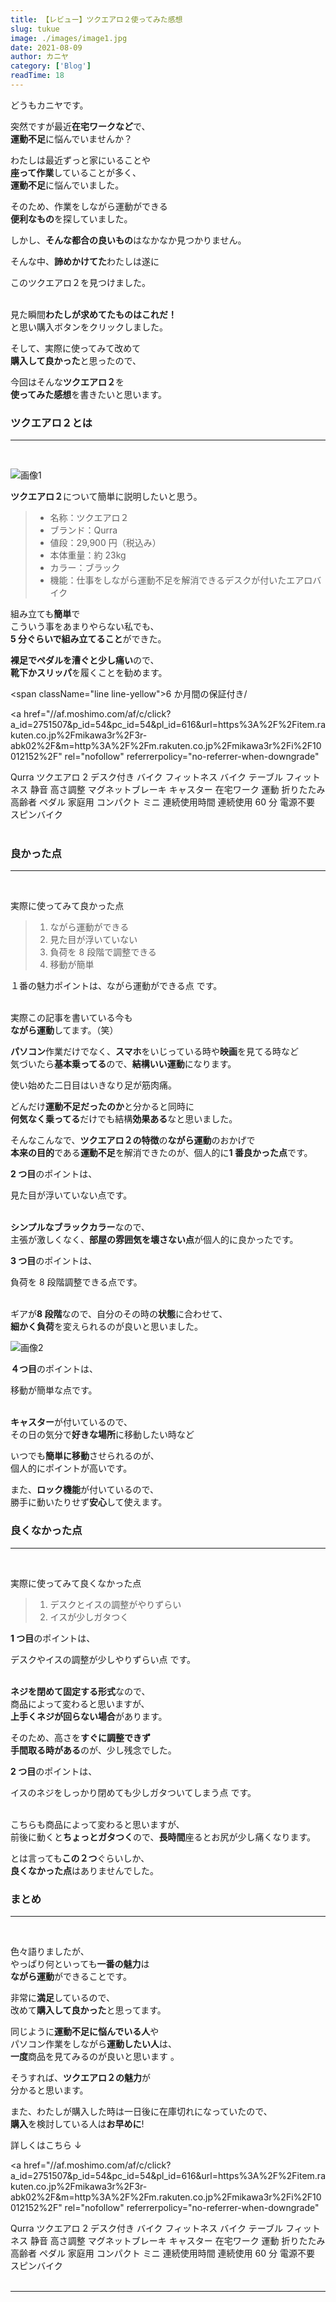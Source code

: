 ```yaml
---
title: 【レビュー】ツクエアロ２使ってみた感想
slug: tukue
image: ./images/image1.jpg
date: 2021-08-09
author: カニヤ
category: ['Blog']
readTime: 18
---
```


どうもカニヤです。

突然ですが最近**在宅ワークなど**で、<br/>
**運動不足**に悩んでいませんか？

わたしは最近ずっと家にいることや<br/>
**座って作業**していることが多く、<br/>
**運動不足**に悩んでいました。

そのため、作業をしながら運動ができる<br/>
**便利なもの**を探していました。

しかし、**そんな都合の良いもの**はなかなか見つかりません。

そんな中、**諦めかけてた**わたしは遂に

<span className="line line-yellow">このツクエアロ２を見つけました。</span>
<br />
<br />

見た瞬間**わたしが求めてたものはこれだ！**<br/>
と思い購入ボタンをクリックしました。

そして、実際に使ってみて改めて<br/>
**購入して良かった**と思ったので、<br/>

今回はそんな**ツクエアロ２**を<br/>
**使ってみた感想**を書きたいと思います。

### ツクエアロ２とは

---

<br />

![画像1](./images/image2.jpg)

**ツクエアロ２**について簡単に説明したいと思う。

<blockquote display="info">

- 名称：ツクエアロ２
- ブランド：Qurra
- 値段：29,900 円（税込み）
- 本体重量：約 23kg
- カラー：ブラック
- 機能：仕事をしながら運動不足を解消できるデスクが付いたエアロバイク

</blockquote>

組み立ても**簡単**で<br/>
こういう事をあまりやらない私でも、<br/>
**5 分ぐらいで組み立てること**ができた。

**裸足でペダルを漕ぐと少し痛い**ので、<br />
**靴下かスリッパ**を履くことを勧めます。

\<span className="line line-yellow">6 か月間の保証付き</span>/

<a
  href="//af.moshimo.com/af/c/click?a_id=2751507&amp;p_id=54&amp;pc_id=54&amp;pl_id=616&amp;url=https%3A%2F%2Fitem.rakuten.co.jp%2Fmikawa3r%2F3r-abk02%2F&amp;m=http%3A%2F%2Fm.rakuten.co.jp%2Fmikawa3r%2Fi%2F10012152%2F"
  rel="nofollow"
  referrerpolicy="no-referrer-when-downgrade"
>
  Qurra ツクエアロ 2 デスク付き バイク フィットネス バイク テーブル フィットネス
  静音 高さ調整 マグネットブレーキ キャスター 在宅ワーク 運動 折りたたみ 高齢者
  ペダル 家庭用 コンパクト ミニ 連続使用時間 連続使用 60 分 電源不要
  スピンバイク
</a>
<img
  src="//i.moshimo.com/af/i/impression?a_id=2751507&amp;p_id=54&amp;pc_id=54&amp;pl_id=616"
  alt=""
  width="1"
  height="1"
  style="border: 0px;"
/>
<br />
<br />

### 良かった点

---

<br />

実際に使ってみて良かった点

<blockquote display="info">

1. ながら運動ができる
2. 見た目が浮いていない
3. 負荷を 8 段階で調整できる
4. 移動が簡単

</blockquote>

<span className="line line-yellow">
  １番の魅力ポイントは、ながら運動ができる点
</span>
です。
<br />
<br />

実際この記事を書いている今も<br/>
**ながら運動**してます。（笑）

**パソコン**作業だけでなく、**スマホ**をいじっている時や**映画**を見てる時など<br/>
気づいたら**基本乗ってる**ので、**結構いい運動**になります。

使い始めた二日目はいきなり足が筋肉痛。

どんだけ**運動不足だったのか**と分かると同時に<br/>
**何気なく乗ってる**だけでも結構**効果ある**なと思いました。

そんなこんなで、**ツクエアロ２の特徴**の**ながら運動**のおかげで<br/>
**本来の目的**である**運動不足**を解消できたのが、個人的に**1 番良かった点**です。

**2 つ目**のポイントは、<br/>

<span className="line line-yellow">見た目が浮いていない点</span>です。
<br />
<br />

**シンプルなブラックカラー**なので、<br/>
主張が激しくなく、**部屋の雰囲気を壊さない点**が個人的に良かったです。

**3 つ目**のポイントは、<br/>

<span className="line line-yellow">負荷を 8 段階調整できる点</span>です。
<br />
<br />

ギアが**8 段階**なので、自分のその時の**状態**に合わせて、<br/>
**細かく負荷**を変えられるのが良いと思いました。

![画像2](./images/image3.jpg)

**４つ目**のポイントは、<br/>

<span className="line line-yellow">移動が簡単な点</span>です。
<br />
<br />

**キャスター**が付いているので、<br/>
その日の気分で**好きな場所**に移動したい時など

いつでも**簡単に移動**させられるのが、<br/>
個人的にポイントが高いです。

また、**ロック機能**が付いているので、<br/>
勝手に動いたりせず**安心**して使えます。

### 良くなかった点

---

<br />

実際に使ってみて良くなかった点

<blockquote display="info">

1. デスクとイスの調整がやりずらい
2. イスが少しガタつく

</blockquote>

**1 つ目**のポイントは、

<span className="line line-yellow">デスクやイスの調整が少しやりずらい点</span>
です。
<br />
<br />

**ネジを閉めて固定する形式**なので、<br/>
商品によって変わると思いますが、<br/>
**上手くネジが回らない場合**があります。

そのため、高さを**すぐに調整できず**<br/>
**手間取る時がある**のが、少し残念でした。

**2 つ目**のポイントは、<br/>

<span className="line line-yellow">
  イスのネジをしっかり閉めても少しガタついてしまう点
</span>
です。
<br />
<br />

こちらも商品によって変わると思いますが、<br/>
前後に動くと**ちょっとガタつく**ので、**長時間**座るとお尻が少し痛くなります。

とは言っても**この２つ**ぐらいしか、<br/>
**良くなかった点**はありませんでした。

### まとめ

---

<br />

色々語りましたが、<br/>
やっぱり何といっても**一番の魅力**は<br/>
**ながら運動**ができることです。

非常に**満足**しているので、<br/>
改めて**購入して良かった**と思ってます。

同じように**運動不足に悩んでいる人**や<br/>
パソコン作業をしながら**運動したい人**は、<br/>
**一度**商品を見てみるのが良いと思います 。

そうすれば、**ツクエアロ２の魅力**が<br/>
分かると思います。

また、わたしが購入した時は<span className="line line-yellow">一日後に在庫切れになっていた</span>ので、<br />
**購入**を検討している人は**お早めに**!

詳しくはこちら ↓

<a
  href="//af.moshimo.com/af/c/click?a_id=2751507&amp;p_id=54&amp;pc_id=54&amp;pl_id=616&amp;url=https%3A%2F%2Fitem.rakuten.co.jp%2Fmikawa3r%2F3r-abk02%2F&amp;m=http%3A%2F%2Fm.rakuten.co.jp%2Fmikawa3r%2Fi%2F10012152%2F"
  rel="nofollow"
  referrerpolicy="no-referrer-when-downgrade"
>
  Qurra ツクエアロ 2 デスク付き バイク フィットネス バイク テーブル フィットネス
  静音 高さ調整 マグネットブレーキ キャスター 在宅ワーク 運動 折りたたみ 高齢者
  ペダル 家庭用 コンパクト ミニ 連続使用時間 連続使用 60 分 電源不要
  スピンバイク
</a>
<img
  src="//i.moshimo.com/af/i/impression?a_id=2751507&amp;p_id=54&amp;pc_id=54&amp;pl_id=616"
  alt=""
  width="1"
  height="1"
  style="border: 0px;"
/>
<br />
<br />

---
